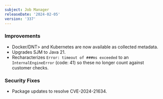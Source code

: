 ```yaml
---
subject: Job Manager
releaseDate: '2024-02-05'
version: '337'
---
```


### Improvements
* <DNT>Docker/DNT> and Kubernetes are now available as collected metadata.
* Upgrades SJM to Java 21.
* Recharacterizes  `Error: timeout of ###ms exceeded` to an `InternalEngineError` (code: 41) so these no longer count against customer checks.

### Security Fixes
* Package updates to resolve CVE-2024-21634.

